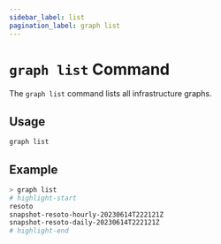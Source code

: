 ```yaml
---
sidebar_label: list
pagination_label: graph list
---
```


# `graph list` Command

The `graph list` command lists all infrastructure graphs.

## Usage

```bash
graph list
```

## Example

```bash
> graph list
# highlight-start
resoto
snapshot-resoto-hourly-20230614T222121Z
snapshot-resoto-daily-20230614T222121Z
# highlight-end
```
